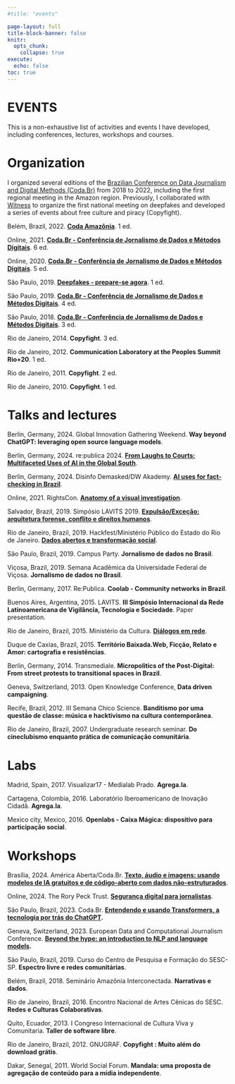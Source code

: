 ```yaml
---
#title: "events"

page-layout: full
title-block-banner: false
knitr:
  opts_chunk: 
    collapse: true
execute: 
  echo: false
toc: true
---
```


# [EVENTS]{.third-color}

This is a non-exhaustive list of activities and events I have developed, including conferences, lectures, workshops and courses.

# Organization

I organized several editions of the [Brazilian Conference on Data Journalism and Digital Methods (Coda.Br)](https://escoladedados.org/coda/) from 2018 to 2022, including the first regional meeting in the Amazon region. Previously, I collaborated with [Witness](https://witness.org/) to organize the first national meeting on deepfakes and developed a series of events about free culture and piracy (Copyfight).

Belém, Brazil, 2022. [**Coda Amazônia**](https://escoladedados.org/coda/coda-amazonia/). 1 ed.

Online, 2021. [**Coda.Br - Conferência de Jornalismo de Dados e Métodos Digitais**](https://escoladedados.org/coda/coda2021/). 6 ed.

Online, 2020. [**Coda.Br - Conferência de Jornalismo de Dados e Métodos Digitais**](https://escoladedados.org/coda/coda2020/). 5 ed.

São Paulo, 2019. [**Deepfakes - prepare-se agora**](https://lab.witness.org/brasil-deepfakes-prepara-se-agora/). 1 ed.

São Paulo, 2019. [**Coda.Br - Conferência de Jornalismo de Dados e Métodos Digitais**](https://escoladedados.org/coda/coda2019/). 4 ed.

São Paulo, 2018. [**Coda.Br - Conferência de Jornalismo de Dados e Métodos Digitais**](https://escoladedados.org/coda/coda2018/). 3 ed.

Rio de Janeiro, 2014. **Copyfight**. 3 ed.

Rio de Janeiro, 2012. **Communication Laboratory at the Peoples Summit Rio+20**. 1 ed.

Rio de Janeiro, 2011. **Copyfight**. 2 ed.

Rio de Janeiro, 2010. **Copyfight**. 1 ed.

# Talks and lectures

Berlin, Germany, 2024. Global Innovation Gathering Weekend. **Way beyond ChatGPT: leveraging open source language models**.

Berlin, Germany, 2024. re:publica 2024. [**From Laughs to Courts: Multifaceted Uses of AI in the Global South**](https://re-publica.com/de/session/laughs-courts-multifaceted-uses-ai-global-south).

Berlin, Germany, 2024. Disinfo Demasked/DW Akademy. [**AI uses for fact-checking in Brazil**](https://belisards.github.io/slides-bert-fact-checking/).

Online, 2021. RightsCon. [**Anatomy of a visual investigation**](https://visualinvestigations.netlify.app/).

Salvador, Brazil, 2019. Simpósio LAVITS 2019. [**Expulsão/Exceção: arquitetura forense, conflito e direitos humanos**](https://medialabufrj.net/blog/2019/06/dobras-35-medialab-ufrj-no-simposio-lavits-2019/).

Rio de Janeiro, Brazil, 2019. Hackfest/Ministério Público do Estado do Rio de Janeiro. [**Dados abertos e transformação social**](https://www.mprj.mp.br/documents/20184/540394/palestras_hackfest.pdf).

São Paulo, Brazil, 2019. Campus Party. **Jornalismo de dados no Brasil**.

Viçosa, Brazil, 2019. Semana Acadêmica da Universidade Federal de Viçosa. **Jornalismo de dados no Brasil**.

Berlin, Germany, 2017. Re:Publica. **Coolab - Community networks in Brazil**.

Buenos Aires, Argentina, 2015. LAVITS. **III Simpósio Internacional da Rede Latinoamericana de Vigilância, Tecnologia e Sociedade**. Paper presentation.

Rio de Janeiro, Brazil, 2015. Ministério da Cultura. **[Diálogos em rede](https://rubi.casaruibarbosa.gov.br/bitstream/handle/20.500.11997/8797/Participa%C3%A7%C3%A3o%20social%20%C3%A9%20estimulada%20durante%20Di%C3%A1logos%20em%20Rede%20no%20Rio%20de%20Janeiro%20%E2%80%93%20Di%C3%A1logos%20em%20Rede.pdf?sequence=1&isAllowed=y)**.

Duque de Caxias, Brazil, 2015. **Território Baixada.Web, Ficção, Relato e Amor: cartografia e resistências**.

Berlin, Germany, 2014. Transmediale. **Micropolitics of the Post-Digital: From street protests to transitional spaces in Brazil**.

Geneva, Switzerland, 2013. Open Knowledge Conference, **Data driven campaigning**.

Recife, Brazil, 2012. III Semana Chico Science. **Banditismo por uma questão de classe: música e hacktivismo na cultura contemporânea**.

Rio de Janeiro, Brazil, 2007. Undergraduate research seminar. **Do cineclubismo enquanto prática de comunicação comunitária**.

# Labs

Madrid, Spain, 2017. Visualizar17 - Medialab Prado. **Agrega.la**.

Cartagena, Colombia, 2016. Laboratório Iberoamericano de Inovação Cidadã. **Agrega.la**.

Mexico city, Mexico, 2016. **Openlabs - Caixa Mágica: dispositivo para participação social**.

# Workshops

Brasília, 2024. América Aberta/Coda.Br. **[Texto, áudio e imagens: usando modelos de IA gratuitos e de código-aberto com dados não-estruturados](https://bit.ly/ia-coda-24/)**.

Online, 2024. The Rory Peck Trust. **[Segurança digital para jornalistas](https://bit.ly/sdigital-rorypeck)**.

São Paulo, Brazil, 2023. Coda.Br. [**Entendendo e usando Transformers, a tecnologia por trás do ChatGPT**](https://escoladedados.org/coda/coda2023/entendendo-e-usando-transformers-a-tecnologia-por-tras-do-chatgpt/)**.**

Geneva, Switzerland, 2023. European Data and Computational Journalism Conference. [**Beyond the hype: an introduction to NLP and language models**](https://github.com/belisards/intro_nlp_ddj)**.**

São Paulo, Brazil, 2019. Curso do Centro de Pesquisa e Formação do SESC-SP. **Espectro livre e redes comunitárias**.

Belém, Brazil, 2018. Seminário Amazônia Interconectada. **Narrativas e dados**.

Rio de Janeiro, Brazil, 2016. Encontro Nacional de Artes Cênicas do SESC. **Redes e Culturas Colaborativas**.

Quito, Ecuador, 2013. I Congreso Internacional de Cultura Viva y Comunitaria. **Taller de software libre**. 

Rio de Janeiro, Brazil, 2012. GNUGRAF. **Copyfight : Muito além do download grátis**.

Dakar, Senegal, 2011. World Social Forum. **Mandala: uma proposta de agregação de conteúdo para a mídia independente**.

